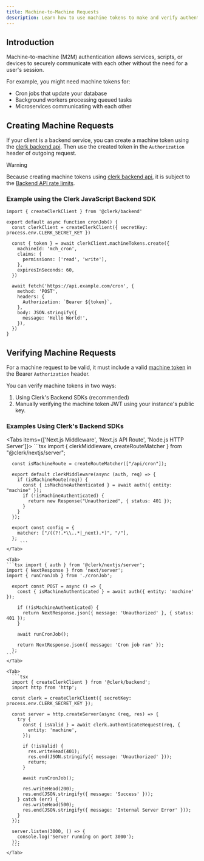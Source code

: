 ```yaml
---
title: Machine-to-Machine Requests
description: Learn how to use machine tokens to make and verify authenticated requests.
---
```


## Introduction

Machine-to-machine (M2M) authentication allows services, scripts, or devices to securely communicate with each other without the need for a user's session.

For example, you might need machine tokens for:

- Cron jobs that update your database
- Background workers processing queued tasks
- Microservices communicating with each other

## Creating Machine Requests

If your client is a backend service, you can create a machine token using the [clerk backend api](https://clerk.com/docs/reference/backend-api/tag/machine-tokens). Then use the created token in the `Authorization` header of outgoing request.

> [!WARNING]
> Because creating machine tokens using [clerk backend api](https://clerk.com/docs/reference/backend-api/tag/machine-tokens), it is subject to the [Backend API rate limits](/docs/rate-limits).

### Example using the Clerk JavaScript Backend SDK

```tsx
import { createClerkClient } from '@clerk/backend'

export default async function cronJob() {
  const clerkClient = createClerkClient({ secretKey: process.env.CLERK_SECRET_KEY })

  const { token } = await clerkClient.machineTokens.create({
    machineId: 'mch_cron',
    claims: {
      permissions: ['read', 'write'],
    },
    expiresInSeconds: 60,
  })

  await fetch('https://api.example.com/cron', {
    method: 'POST',
    headers: {
      Authorization: `Bearer ${token}`,
    },
    body: JSON.stringify({
      message: 'Hello World!',
    }),
  })
}
```

## Verifying Machine Requests

For a machine request to be valid, it must include a valid [machine token](/docs/machine-requests/machine-tokens) in the Bearer `Authorization` header.

You can verify machine tokens in two ways:

1. Using Clerk's Backend SDKs (recommended)
2. Manually verifying the machine token JWT using your instance's public key.

### Examples Using Clerk's Backend SDKs

  <Tabs items={['Next.js Middleware', 'Next.js API Route', 'Node.js HTTP Server']}>
    <Tab>
      ```tsx import { clerkMiddleware, createRouteMatcher } from "@clerk/nextjs/server";

      const isMachineRoute = createRouteMatcher(["/api/cron"]);

      export default clerkMiddleware(async (auth, req) => {
        if (isMachineRoute(req)) {
          const { isMachineAuthenticated } = await auth({ entity: "machine" });
          if (!isMachineAuthenticated) {
            return new Response("Unauthorized", { status: 401 });
          }
        }
      });
 
      export const config = {
        matcher: ["/((?!.*\\..*|_next).*)", "/"],
      };
         ```
    </Tab>

    <Tab>
    ```tsx import { auth } from '@clerk/nextjs/server';
    import { NextResponse } from 'next/server';
    import { runCronJob } from './cronJob';

      export const POST = async () => {
        const { isMachineAuthenticated } = await auth({ entity: 'machine' });

        if (!isMachineAuthenticated) {
          return NextResponse.json({ message: 'Unauthorized' }, { status: 401 });
        }

        await runCronJob();

        return NextResponse.json({ message: 'Cron job ran' });
      };
    ```
    </Tab>

    <Tab>
      ```tsx
      import { createClerkClient } from '@clerk/backend';
      import http from 'http';

      const clerk = createClerkClient({ secretKey: process.env.CLERK_SECRET_KEY });

      const server = http.createServer(async (req, res) => {
        try {
          const { isValid } = await clerk.authenticateRequest(req, { 
            entity: 'machine',
          });

          if (!isValid) {
            res.writeHead(401);
            res.end(JSON.stringify({ message: 'Unauthorized' }));
            return;
          }

          await runCronJob();
          
          res.writeHead(200);
          res.end(JSON.stringify({ message: 'Success' }));
        } catch (err) {
          res.writeHead(500);
          res.end(JSON.stringify({ message: 'Internal Server Error' }));
        }
      });

      server.listen(3000, () => {
        console.log('Server running on port 3000');
      });
      ```
    </Tab>
  </Tabs>


